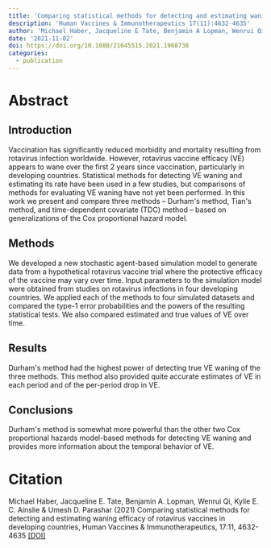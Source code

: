 ```yaml
---
title: 'Comparing statistical methods for detecting and estimating waning efficacy of rotavirus vaccines in developing countries'
description: 'Human Vaccines & Immunotherapeutics 17(11):4632-4635'
author: 'Michael Haber, Jacqueline E Tate, Benjamin A Lopman, Wenrui Qi, Kylie EC Ainslie, Umesh D Parashar'
date: '2021-11-02'
doi: https://doi.org/10.1080/21645515.2021.1968738
categories: 
  - publication
---
```


# Abstract

## **Introduction**

Vaccination has significantly reduced morbidity and mortality resulting from rotavirus infection worldwide. However, rotavirus vaccine efficacy (VE) appears to wane over the first 2 years since vaccination, particularly in developing countries. Statistical methods for detecting VE waning and estimating its rate have been used in a few studies, but comparisons of methods for evaluating VE waning have not yet been performed. In this work we present and compare three methods -- Durham\'s method, Tian\'s method, and time-dependent covariate (TDC) method -- based on generalizations of the Cox proportional hazard model.

## **Methods**

We developed a new stochastic agent-based simulation model to generate data from a hypothetical rotavirus vaccine trial where the protective efficacy of the vaccine may vary over time. Input parameters to the simulation model were obtained from studies on rotavirus infections in four developing countries. We applied each of the methods to four simulated datasets and compared the type-1 error probabilities and the powers of the resulting statistical tests. We also compared estimated and true values of VE over time.

## **Results**

Durham\'s method had the highest power of detecting true VE waning of the three methods. This method also provided quite accurate estimates of VE in each period and of the per-period drop in VE.

## **Conclusions**

Durham\'s method is somewhat more powerful than the other two Cox proportional hazards model-based methods for detecting VE waning and provides more information about the temporal behavior of VE.

# Citation

Michael Haber, Jacqueline E. Tate, Benjamin A. Lopman, Wenrui Qi, Kylie
E. C. Ainslie & Umesh D. Parashar (2021) Comparing statistical methods for detecting and estimating waning efficacy of rotavirus vaccines in developing countries, Human Vaccines & Immunotherapeutics, 17:11, 4632-4635 [\[DOI\]](https://doi.org/10.1080/21645515.2021.1968738)
